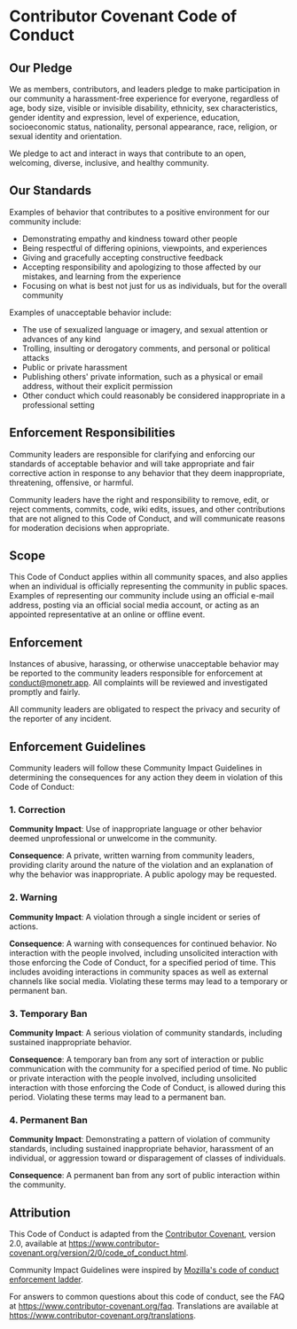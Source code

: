 # Contributor Covenant Code of Conduct

## Our Pledge

We as members, contributors, and leaders pledge to make participation in our community a harassment-free experience for
everyone, regardless of age, body size, visible or invisible disability, ethnicity, sex characteristics, gender identity
and expression, level of experience, education, socioeconomic status, nationality, personal appearance, race, religion,
or sexual identity and orientation.

We pledge to act and interact in ways that contribute to an open, welcoming, diverse, inclusive, and healthy community.

## Our Standards

Examples of behavior that contributes to a positive environment for our community include:

* Demonstrating empathy and kindness toward other people
* Being respectful of differing opinions, viewpoints, and experiences
* Giving and gracefully accepting constructive feedback
* Accepting responsibility and apologizing to those affected by our mistakes, and learning from the experience
* Focusing on what is best not just for us as individuals, but for the overall community

Examples of unacceptable behavior include:

* The use of sexualized language or imagery, and sexual attention or advances of any kind
* Trolling, insulting or derogatory comments, and personal or political attacks
* Public or private harassment
* Publishing others' private information, such as a physical or email address, without their explicit permission
* Other conduct which could reasonably be considered inappropriate in a professional setting

## Enforcement Responsibilities

Community leaders are responsible for clarifying and enforcing our standards of acceptable behavior and will take
appropriate and fair corrective action in response to any behavior that they deem inappropriate, threatening, offensive,
or harmful.

Community leaders have the right and responsibility to remove, edit, or reject comments, commits, code, wiki edits,
issues, and other contributions that are not aligned to this Code of Conduct, and will communicate reasons for
moderation decisions when appropriate.

## Scope

This Code of Conduct applies within all community spaces, and also applies when an individual is officially representing
the community in public spaces. Examples of representing our community include using an official e-mail address, posting
via an official social media account, or acting as an appointed representative at an online or offline event.

## Enforcement

Instances of abusive, harassing, or otherwise unacceptable behavior may be reported to the community leaders responsible
for enforcement at conduct@monetr.app. All complaints will be reviewed and investigated promptly and fairly.

All community leaders are obligated to respect the privacy and security of the reporter of any incident.

## Enforcement Guidelines

Community leaders will follow these Community Impact Guidelines in determining the consequences for any action they deem
in violation of this Code of Conduct:

### 1. Correction

**Community Impact**: Use of inappropriate language or other behavior deemed unprofessional or unwelcome in the
community.

**Consequence**: A private, written warning from community leaders, providing clarity around the nature of the violation
and an explanation of why the behavior was inappropriate. A public apology may be requested.

### 2. Warning

**Community Impact**: A violation through a single incident or series of actions.

**Consequence**: A warning with consequences for continued behavior. No interaction with the people involved, including
unsolicited interaction with those enforcing the Code of Conduct, for a specified period of time. This includes avoiding
interactions in community spaces as well as external channels like social media. Violating these terms may lead to a
temporary or permanent ban.

### 3. Temporary Ban

**Community Impact**: A serious violation of community standards, including sustained inappropriate behavior.

**Consequence**: A temporary ban from any sort of interaction or public communication with the community for a specified
period of time. No public or private interaction with the people involved, including unsolicited interaction with those
enforcing the Code of Conduct, is allowed during this period. Violating these terms may lead to a permanent ban.

### 4. Permanent Ban

**Community Impact**: Demonstrating a pattern of violation of community standards, including sustained inappropriate
behavior, harassment of an individual, or aggression toward or disparagement of classes of individuals.

**Consequence**: A permanent ban from any sort of public interaction within the community.

## Attribution

This Code of Conduct is adapted from the [Contributor Covenant][homepage], version 2.0, available at
https://www.contributor-covenant.org/version/2/0/code_of_conduct.html.

Community Impact Guidelines were inspired
by [Mozilla's code of conduct enforcement ladder](https://github.com/mozilla/diversity).

[homepage]: https://www.contributor-covenant.org

For answers to common questions about this code of conduct, see the FAQ at
https://www.contributor-covenant.org/faq. Translations are available at
https://www.contributor-covenant.org/translations.
